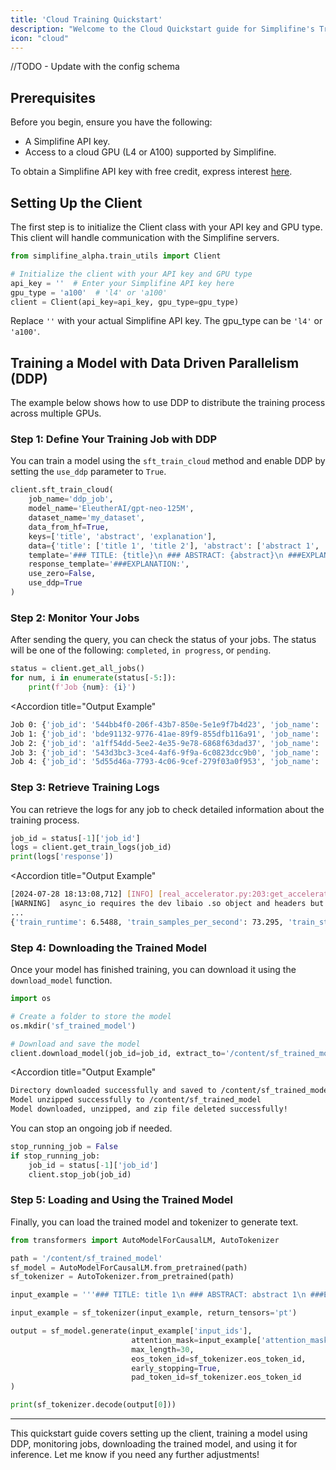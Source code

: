 ```yaml
---
title: 'Cloud Training Quickstart'
description: "Welcome to the Cloud Quickstart guide for Simplifine's Train Engine. This guide will help you get up and running quickly with training models in the cloud using Distributed Data Parallel (DDP)."
icon: "cloud"
---
```

//TODO - Update with the config schema
## Prerequisites

Before you begin, ensure you have the following:
- A Simplifine API key.
- Access to a cloud GPU (L4 or A100) supported by Simplifine.

To obtain a Simplifine API key with free credit, express interest [here](https://www.simplifine.com/api-key-interest).

## Setting Up the Client

The first step is to initialize the Client class with your API key and GPU type. This client will handle communication with the Simplifine servers.
``` python
from simplifine_alpha.train_utils import Client

# Initialize the client with your API key and GPU type
api_key = ''  # Enter your Simplifine API key here
gpu_type = 'a100'  # 'l4' or 'a100'
client = Client(api_key=api_key, gpu_type=gpu_type)

```
<Warning>Replace `''` with your actual Simplifine API key. </Warning>
<Note>The gpu_type can be `'l4'` or `'a100'`.</Note>

## Training a Model with Data Driven Parallelism (DDP)
The example below shows how to use DDP to distribute the training process across multiple GPUs.

### Step 1: Define Your Training Job with DDP
You can train a model using the `sft_train_cloud` method and enable DDP by setting the `use_ddp` parameter to `True`.

``` python
client.sft_train_cloud(
    job_name='ddp_job',
    model_name='EleutherAI/gpt-neo-125M',
    dataset_name='my_dataset',
    data_from_hf=True,
    keys=['title', 'abstract', 'explanation'],
    data={'title': ['title 1', 'title 2'], 'abstract': ['abstract 1', 'abstract 2'], 'explanation': ['explanation 1', 'explanation 2']},
    template='### TITLE: {title}\n ### ABSTRACT: {abstract}\n ###EXPLANATION: {explanation}',
    response_template='###EXPLANATION:',
    use_zero=False,
    use_ddp=True
)
```

### Step 2: Monitor Your Jobs
After sending the query, you can check the status of your jobs. The status will be one of the following: `completed`, `in progress`, or `pending`.

``` python
status = client.get_all_jobs()
for num, i in enumerate(status[-5:]):
    print(f'Job {num}: {i}')

```
<Accordion
  title="Output Example"
>
  ```bash
  Job 0: {'job_id': '544bb4f0-206f-43b7-850e-5e1e9f7b4d23', 'job_name': 'job-4', 'status': 'completed'}
Job 1: {'job_id': 'bde91132-9776-41ae-89f9-855dfb116a91', 'job_name': 'ddp_job', 'status': 'completed'}
Job 2: {'job_id': 'a1ff54dd-5ee2-4e35-9e78-6868f63dad37', 'job_name': 'zero_example_cloud', 'status': 'completed'}
Job 3: {'job_id': '543d3bc3-3ce4-4af6-9f9a-6c0823dcc9b0', 'job_name': 'ddp_job', 'status': 'in progress'}
Job 4: {'job_id': '5d55d46a-7793-4c06-9cef-279f03a0f953', 'job_name': 'job_1', 'status': 'pending'}
  ```
</Accordion>

### Step 3: Retrieve Training Logs
You can retrieve the logs for any job to check detailed information about the training process.
  
  ``` python
job_id = status[-1]['job_id']
logs = client.get_train_logs(job_id)
print(logs['response'])
```
<Accordion
  title="Output Example"
>
  ```bash
[2024-07-28 18:13:08,712] [INFO] [real_accelerator.py:203:get_accelerator] Setting ds_accelerator to cuda (auto detect)
 [WARNING]  async_io requires the dev libaio .so object and headers but these were not found.
...
{'train_runtime': 6.5488, 'train_samples_per_second': 73.295, 'train_steps_per_second': 9.162, 'train_loss': 0.1135852018992106, 'epoch': 1.0}
  ```
</Accordion>


### Step 4: Downloading the Trained Model
Once your model has finished training, you can download it using the `download_model` function.

``` python
import os

# Create a folder to store the model
os.mkdir('sf_trained_model')

# Download and save the model
client.download_model(job_id=job_id, extract_to='/content/sf_trained_model')
```

<Accordion
  title="Output Example"
>
  ```bash
  Directory downloaded successfully and saved to /content/sf_trained_model/5d55d46a-7793-4c06-9cef-279f03a0f953.zip
Model unzipped successfully to /content/sf_trained_model
Model downloaded, unzipped, and zip file deleted successfully!
  ```
</Accordion>


<Accordion title="Stop an Ongoing Job (Only if Necessary)">
You can stop an ongoing job if needed.

``` python
stop_running_job = False
if stop_running_job:
    job_id = status[-1]['job_id']
    client.stop_job(job_id)
```
</Accordion>

### Step 5: Loading and Using the Trained Model
Finally, you can load the trained model and tokenizer to generate text.

``` python
from transformers import AutoModelForCausalLM, AutoTokenizer

path = '/content/sf_trained_model'
sf_model = AutoModelForCausalLM.from_pretrained(path)
sf_tokenizer = AutoTokenizer.from_pretrained(path)

input_example = '''### TITLE: title 1\n ### ABSTRACT: abstract 1\n ###EXPLANATION: '''

input_example = sf_tokenizer(input_example, return_tensors='pt')

output = sf_model.generate(input_example['input_ids'],
                           attention_mask=input_example['attention_mask'],
                           max_length=30,
                           eos_token_id=sf_tokenizer.eos_token_id,
                           early_stopping=True,
                           pad_token_id=sf_tokenizer.eos_token_id
)

print(sf_tokenizer.decode(output[0]))
```
---
This quickstart guide covers setting up the client, training a model using DDP, monitoring jobs, downloading the trained model, and using it for inference. Let me know if you need any further adjustments!